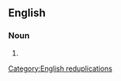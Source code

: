 {{also|Hobson-Jobson}}

==English==

===Noun===
{{en-noun}}

# {{alternative case form of|Hobson-Jobson|lang=en}}

[[Category:English reduplications]]